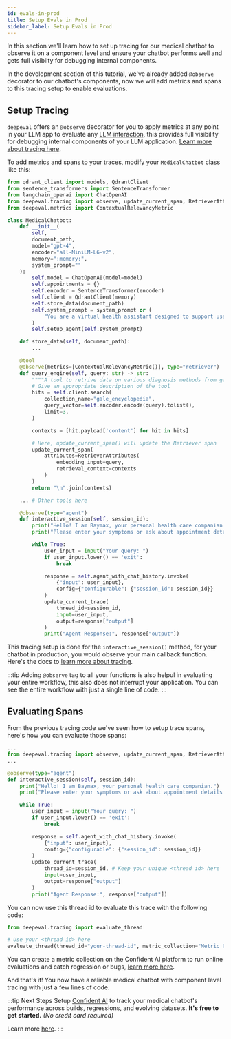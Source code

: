 ```yaml
---
id: evals-in-prod
title: Setup Evals in Prod
sidebar_label: Setup Evals in Prod
---
```


In this section we'll learn how to set up tracing for our medical chatbot to observe it on a component level and ensure your chatbot performs well and gets full visibilty for debugging internal components.

In the development section of this tutorial, we've already added `@observe` decorator to our chatbot's components, now we will add metrics and spans to this tracing setup to enable evaluations.

## Setup Tracing

`deepeval` offers an `@observe` decorator for you to apply metrics at any point in your LLM app to evaluate any [LLM interaction](https://deepeval.com/docs/evaluation-test-cases#what-is-an-llm-interaction),
this provides full visibility for debugging internal components of your LLM application. [Learn more about tracing here](https://deepeval.com/docs/evaluation-llm-tracing).

To add metrics and spans to your traces, modify your `MedicalChatbot` class like this:

```python {4,30,43-48,73,87-91}
from qdrant_client import models, QdrantClient
from sentence_transformers import SentenceTransformer
from langchain_openai import ChatOpenAI
from deepeval.tracing import observe, update_current_span, RetrieverAttributes, update_current_trace
from deepeval.metrics import ContextualRelevancyMetric

class MedicalChatbot:
    def __init__(
        self,
        document_path,
        model="gpt-4",
        encoder="all-MiniLM-L6-v2",
        memory=":memory:",
        system_prompt=""
    ):
        self.model = ChatOpenAI(model=model)
        self.appointments = {}
        self.encoder = SentenceTransformer(encoder)
        self.client = QdrantClient(memory)
        self.store_data(document_path)
        self.system_prompt = system_prompt or (
            "You are a virtual health assistant designed to support users with symptom understanding and appointment management. Start every conversation by actively listening to the user's concerns. Ask clear follow-up questions to gather information like symptom duration, intensity, and relevant health history. Use available tools to fetch diagnostic information or manage medical appointments. Never assume a diagnosis unless there's enough detail, and always recommend professional medical consultation when appropriate."
        )
        self.setup_agent(self.system_prompt)

    def store_data(self, document_path):
        ...

    @tool
    @observe(metrics=[ContextualRelevancyMetric()], type="retriever")
    def query_engine(self, query: str) -> str:
        """"A tool to retrive data on various diagnosis methods from gale encyclopedia"""
        # Give an appropriate description of the tool
        hits = self.client.search(
            collection_name="gale_encyclopedia",
            query_vector=self.encoder.encode(query).tolist(),
            limit=3,
        )

        contexts = [hit.payload['content'] for hit in hits]

        # Here, update_current_span() will update the Retriever span
        update_current_span(
            attributes=RetrieverAttributes(
                embedding_input=query,
                retrieval_context=contexts
            )
        )
        return "\n".join(contexts)

    ... # Other tools here

    @observe(type="agent")
    def interactive_session(self, session_id):
        print("Hello! I am Baymax, your personal health care companian.")
        print("Please enter your symptoms or ask about appointment details. Type 'exit' to quit.")

        while True:
            user_input = input("Your query: ")
            if user_input.lower() == 'exit':
                break

            response = self.agent_with_chat_history.invoke(
                {"input": user_input},
                config={"configurable": {"session_id": session_id}}
            )
            update_current_trace(
                thread_id=session_id,
                input=user_input,
                output=response["output"]
            )
            print("Agent Response:", response["output"])
```

This tracing setup is done for the `interactive_session()` method, for your chatbot in production, you would observe your main callback function. Here's the docs to [learn more about tracing](https://deepeval.com/docs/evaluation-llm-tracing).

:::tip
Adding `@observe` tag to all your functions is also helpul in evaluating your entire workflow, this also does not interrupt your application. You can see the entire workflow with just a single line of code.
:::

## Evaluating Spans

From the previous tracing code we've seen how to setup trace spans, here's how you can evaluate those spans:

```python {2,5,19-23}
...
from deepeval.tracing import observe, update_current_span, RetrieverAttributes, update_current_trace
...

@observe(type="agent")
def interactive_session(self, session_id):
    print("Hello! I am Baymax, your personal health care companian.")
    print("Please enter your symptoms or ask about appointment details. Type 'exit' to quit.")

    while True:
        user_input = input("Your query: ")
        if user_input.lower() == 'exit':
            break

        response = self.agent_with_chat_history.invoke(
            {"input": user_input},
            config={"configurable": {"session_id": session_id}}
        )
        update_current_trace(
            thread_id=session_id, # Keep your unique <thread id> here
            input=user_input,
            output=response["output"]
        )
        print("Agent Response:", response["output"])
```

You can now use this thread id to evaluate this trace with the following code:

```python
from deepeval.tracing import evaluate_thread

# Use your <thread id> here
evaluate_thread(thread_id="your-thread-id", metric_collection="Metric Collection")
```

You can create a metric collection on the Confident AI platform to run online evaluations and catch regression or bugs, [learn more here](https://documentation.confident-ai.com/docs/llm-evaluation/metrics/create-on-the-cloud#create-a-metric-collection).

And that's it! You now have a reliable medical chatbot with component level tracing with just a few lines of code.

:::tip Next Steps
Setup [Confident AI](https://deepeval.com/tutorials/tutorial-setup) to track your medical chatbot's performance across builds, regressions, and evolving datasets. **It's free to get started.** _(No credit card required)_

Learn more [here](https://www.confident-ai.com).
:::
